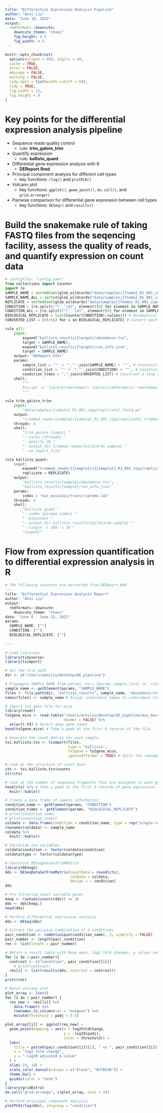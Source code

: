 ```yaml
---
title: "Differential Expression Analysis Pipeline"
author: "Anni Liu"
date: "June 19, 2022"
output: 
  rmdformats::downcute:
    downcute_theme: "chaos"
    fig_height: 4.5
    fig_width: 4.5
---
```


```r
knitr::opts_chunk$set(
  options(scipen = 999, digits = 4),
  cache = TRUE,
  error = FALSE,
  message = FALSE,
  warning = FALSE,
  tidy.opts = list(width.cutoff = 60),
  tidy = TRUE,
  fig.width = 12,
  fig.height = 8
)
```


# Key points for the differential expression analysis pipeline

-   Sequence reads quality control
      + rule: **trim_galore_trim**
-   Quantify expression 
      + rule: **kallisto_quant**
-   Differential gene expression analysis with R 
      + **DEReport.Rmd**
  * Principal component analysis for different cell types
      + key functions: `rlog()` and `plotPCA()`
  * Volcano plot
      + key functions: `ggplot()`, `geom_point()`, `do.call()`, and `grid.arrange()`
  * Pairwise comparison for differential gene expression between cell types
      + key functions: `DESeq()` and `results()`

# Build the snakemake rule of taking FASTQ files from the seqencing facility, assess the quality of reads, and quantify expression on count data
```python
# configfile: "config.yaml"
from collections import Counter
import re
SAMPLE_NAME = sorted(set(glob_wildcards("data/samples/{fname}_R1_001_copy{replicate}.fastq.gz").fname)) # Automatically detect the sorted unique sample names
SAMPLE_NAME_ALL = sorted(glob_wildcards("data/samples/{fname}_R1_001_copy{replicate}.fastq.gz").fname) # Automatically detect the sorted sample names
REPLICATE = sorted(set(glob_wildcards("data/samples/{fname}_R1_001_copy{replicate}.fastq.gz").replicate)) # Considering the user may have different numbers of technical replicates for each sample
CONDITION = [re.split(r"['_'\d]", element)[0] for element in SAMPLE_NAME] # Automatically detect the sorted conditions
CONDITION_ALL = [re.split(r"['_'\d]", element)[0] for element in SAMPLE_NAME_ALL] # Automatically detect the sorted conditions
BIOLOGICAL_REPLICATE = list(Counter(CONDITION).values()) # Automatically detect the number of conditions (i.e., the number of Bmem)
CONVERTED_LIST = [str(i) for i in BIOLOGICAL_REPLICATE] # Convert each integer element in a list into a string

rule all:
    input:
        expand("kallisto_results/{target}/abundance.tsv",
        target = SAMPLE_NAME),
        expand("kallisto_results/{target}/run_info.json",
        target = SAMPLE_NAME)
    output: "DEReport.html"
    params:
        sample_list = '"' + '","'.join(SAMPLE_NAME) + '"', # Construct a long string containing each individual sample name separated by comma, with the initial and ending double quotes
        condition_list = '"' + '","'.join(CONDITION) + '"', # Construct a long string containing each individual condition name corresponding to each individual sample name separated by comma, with the initial and ending double quotes
        condition_times = ",".join(CONVERTED_LIST) # Construct a long string containing the frequency of each condition separated by comma
    shell:
        """
        Rscript -e 'library(rmarkdown); library(rmdformats); rmarkdown::render(input = "DEReport.Rmd", params = list("SAMPLE_NAME" = c({params.sample_list}), "CONDITION" = c({params.condition_list}), "BIOLOGICAL_REPLICATE" = c({params.condition_times})), output_format = "all", output_file = "{output}")'
        """

rule trim_galore_trim:
    input:
        "data/samples/{sample}_R1_001_copy{replicate}.fastq.gz"
    output:
        "trimmed_reads/{sample}/{sample}_R1_001_copy{replicate}_trimmed.fq.gz"
    threads: 4
    shell:
        "trim_galore {input} "
        "--cores {threads} "
        "--quality 20 "
        "--output_dir trimmed_reads/{wildcards.sample} "
        "--no_report_file"

rule kallisto_quant:
    input:
        expand("trimmed_reads/{{sample}}/{{sample}}_R1_001_copy{replicate}_trimmed.fq.gz",
        replicate = REPLICATE)
    output:
        "kallisto_results/{sample}/abundance.tsv",
        "kallisto_results/{sample}/run_info.json"
    params:
        index = "mus_musculus/transcriptome.idx"
    threads: 4
    shell:
        "kallisto quant "
        "--index {params.index} "
        "--plaintext "
        "--output-dir kallisto_results/{wildcards.sample} "
        "--single -l 200 -s 20 "
        "{input}"
```


# Flow from expression quantification to differential expression analysis in R
```r

# The following contents are extracted from DEReport.Rmd
---
title: "Differential Expression Analysis Report"
author: "Anni Liu"
output: 
  rmdformats::downcute:
    downcute_theme: "chaos"
date: "June 6 - June 12, 2022"
params:
  SAMPLE_NAME: [""]
  CONDITION: [""]
  BIOLOGICAL_REPLICATE: [""]
  
---

# Load libraries
library(tidyverse)
library(tximport)

# Set the file path
dir <- c("/Users/anniliu/Desktop/DE_pipeline")

# Propagate SAMPLE_NAME from params -to-> {params.sample_list} in `rule all` -to-> YAML in head of rmarkdown -to-> here: getElement(params, "SAMPLE_NAME")
sample_name <- getElement(params, "SAMPLE_NAME")
files <- file.path(dir, "kallisto_results", sample_name, "abundance.tsv")
names(files) <- sample_name # Assign individual names to individual tsv file path

# Import tx2 gene file for mice
library(readr)
tx2gene_mice <- read.table("/Users/anniliu/Desktop/DE_pipeline/mus_musculus/transcripts_to_genes.txt",
                           header = FALSE) %>%
  select(-V3) # Select away gene names
head(tx2gene_mice) # Take a peek at the first 6 records of the file

# Generate the count matrix for each sample
txi.kallisto.tsv <- tximport(files, 
                             type = "kallisto", 
                             tx2gene = tx2gene_mice, 
                             ignoreAfterBar = TRUE) # Split the rownames at the first bar “|”, and only includes the first “ENST” identifier.

# Look at the structure of count data
cts <- txi.kallisto.tsv$counts
str(cts)

# Look at the number of sequence fragments that are assigned to each gene
head(cts) %>% # Take a peek at the first 6 records of gene expression in raw counts
  knitr::kable()

# Create a data frame of sample information
condition_name <- getElement(params, "CONDITION")
condition_times <- getElement(params, "BIOLOGICAL_REPLICATE")
# print(condition_name)
# print(condition_times)
coldata <- data.frame(condition = condition_name, type = rep("single-read"))
rownames(coldata) <- sample_name
coldata %>%
  knitr::kable()

# Factorize two variables
coldata$condition <- factor(coldata$condition)
coldata$type <- factor(coldata$type)

# Construct DESeqDataSetFromMatrix
library(DESeq2)
dds <- DESeqDataSetFromMatrix(countData = round(cts),
                              colData = coldata,
                              design = ~ condition)
dds

# Pre-filtering least variable genes
keep <- rowSums(counts(dds)) >= 10
dds <- dds[keep,]
head(dds)

# Perform differential expression analysis
dds <- DESeq(dds)

# Extract the pairwise combination of 2 conditions
pair_condition <- combn(unique(condition_name), 2, simplify = FALSE)
pair_number <- length(pair_condition)
res <- list(length = pair_number)

# Return a result table with base mean, log2 fold changes, p values and adjusted p values for each pairwise comparison of 2 conditions
for (i in 1:pair_number){
  contrast <- c("condition", pair_condition[[i]])
    # print(contrast)
  res[i] <- list(results(dds, contrast = contrast))
}
print(res)

# Batch volcano plot
plot_array <- list()
for (i in 1:pair_number) {
  res_new <- res[[i]] %>%
    data.frame() %>%
    rownames_to_column(var = "ensgene") %>%
    mutate(threshold = padj < 0.5)

plot_array[[i]] <- ggplot(res_new) +
  geom_point(mapping = aes(x = log2FoldChange,
                           y = -log10(padj),
                           color = threshold)) +
  labs(
    title = paste0(pair_condition[[i]][1], " vs ", pair_condition[[i]][2]),
    x = "log2 fold change",
    y = "-log10 adjusted p-value"
  ) +
  xlim(-10, 10) + 
  scale_color_manual(values = c("black", "#CFB53B")) +
  theme_bw() +
  guides(color = "none")
}
library(gridExtra)
do.call("grid.arrange", c(plot_array, ncol = 3))

# Perform principal component analysis
plotPCA(rlog(dds), intgroup = "condition")
```

